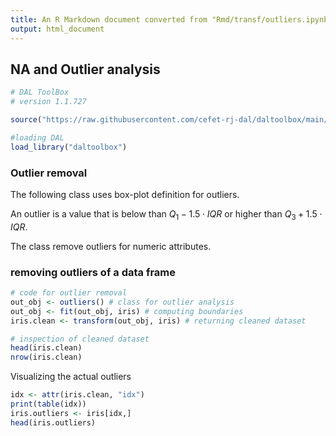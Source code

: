```yaml
---
title: An R Markdown document converted from "Rmd/transf/outliers.ipynb"
output: html_document
---
```


## NA and Outlier analysis

```r
# DAL ToolBox
# version 1.1.727

source("https://raw.githubusercontent.com/cefet-rj-dal/daltoolbox/main/jupyter.R")

#loading DAL
load_library("daltoolbox") 
```

### Outlier removal
The following class uses box-plot definition for outliers.

An outlier is a value that is below than $Q_1 - 1.5 \cdot IQR$ or higher than $Q_3 + 1.5 \cdot IQR$.

The class remove outliers for numeric attributes. 

### removing outliers of a data frame

```r
# code for outlier removal
out_obj <- outliers() # class for outlier analysis
out_obj <- fit(out_obj, iris) # computing boundaries
iris.clean <- transform(out_obj, iris) # returning cleaned dataset

# inspection of cleaned dataset
head(iris.clean)
nrow(iris.clean)
```

Visualizing the actual outliers

```r
idx <- attr(iris.clean, "idx")
print(table(idx))
iris.outliers <- iris[idx,]
head(iris.outliers)
```

